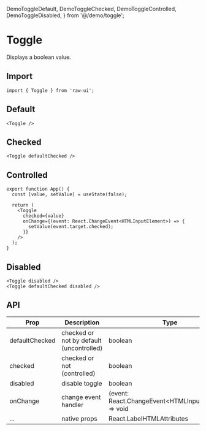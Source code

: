   DemoToggleDefault,
  DemoToggleChecked,
  DemoToggleControlled,
  DemoToggleDisabled,
} from '@/demo/toggle';

# Toggle

Displays a boolean value.

## Import

```tsx
import { Toggle } from 'raw-ui';
```

## Default

<DemoToggleDefault />

```tsx
<Toggle />
```

## Checked

<DemoToggleChecked />

```tsx
<Toggle defaultChecked />
```

## Controlled

```tsx
export function App() {
  const [value, setValue] = useState(false);

  return (
    <Toggle
      checked={value}
      onChange={(event: React.ChangeEvent<HTMLInputElement>) => {
        setValue(event.target.checked);
      }}
    />
  );
}
```

## Disabled

<DemoToggleDisabled />

```tsx
<Toggle disabled />
<Toggle defaultChecked disabled />
```

## API

| Prop           | Description                              | Type                                                   | Default |
| -------------- | ---------------------------------------- | ------------------------------------------------------ | ------- |
| defaultChecked | checked or not by default (uncontrolled) | boolean                                                | false   |
| checked        | checked or not (controlled)              | boolean                                                | false   |
| disabled       | disable toggle                           | boolean                                                | false   |
| onChange       | change event handler                     | (event: React.ChangeEvent\<HTMLInputElement\>) => void | -       |
| ...            | native props                             | React.LabelHTMLAttributes                              | -       |
